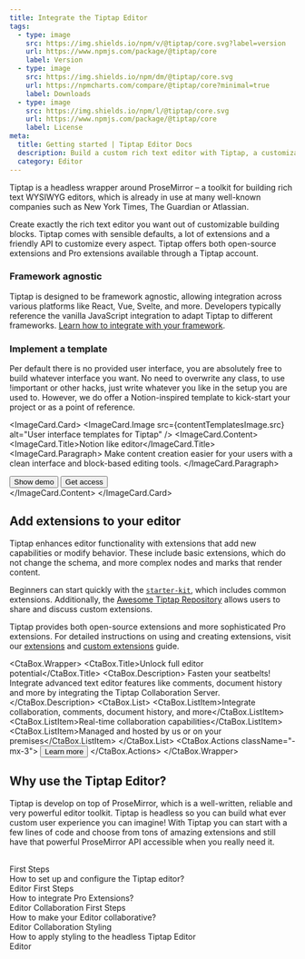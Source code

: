 ```yaml
---
title: Integrate the Tiptap Editor
tags:
  - type: image
    src: https://img.shields.io/npm/v/@tiptap/core.svg?label=version
    url: https://www.npmjs.com/package/@tiptap/core
    label: Version
  - type: image
    src: https://img.shields.io/npm/dm/@tiptap/core.svg
    url: https://npmcharts.com/compare/@tiptap/core?minimal=true
    label: Downloads
  - type: image
    src: https://img.shields.io/npm/l/@tiptap/core.svg
    url: https://www.npmjs.com/package/@tiptap/core
    label: License
meta:
  title: Getting started | Tiptap Editor Docs
  description: Build a custom rich text editor with Tiptap, a customizable and headless editor framework. Learn more about Tiptap in the docs.
  category: Editor
---
```



Tiptap is a headless wrapper around ProseMirror – a toolkit for building rich text WYSIWYG editors, which is already in use at many well-known companies such as New York Times, The Guardian or Atlassian.

Create exactly the rich text editor you want out of customizable building blocks. Tiptap comes with sensible defaults, a lot of extensions and a friendly API to customize every aspect. Tiptap offers both open-source extensions and Pro extensions available through a Tiptap account.

### Framework agnostic

Tiptap is designed to be framework agnostic, allowing integration across various platforms like React, Vue, Svelte, and more. Developers typically reference the vanilla JavaScript integration to adapt Tiptap to different frameworks. [Learn how to integrate with your framework](/editor/getting-started/install).

### Implement a template

Per default there is no provided user interface, you are absolutely free to build whatever interface you want. No need to overwrite any class, to use !important or other hacks, just write whatever you like in the setup you are used to. However, we do offer a Notion-inspired template to kick-start your project or as a point of reference.

<ImageCard.Card>
  <ImageCard.Image src={contentTemplatesImage.src} alt="User interface templates for Tiptap" />
  <ImageCard.Content>
    <ImageCard.Title>Notion like editor</ImageCard.Title>
    <ImageCard.Paragraph>
      Make content creation easier for your users with a clean interface and block-based editing
      tools.
    </ImageCard.Paragraph>
    <div className="flex items-center gap-2 mt-8">
      <Button asChild variant="secondary">
        <Link href="https://templates.tiptap.dev/">
          Show demo
          <ArrowRightIcon className="size-4" />
        </Link>
      </Button>
      <Button asChild variant="tertirary">
        <Link href="https://cloud.tiptap.dev/react-templates">
          Get access
          <ArrowRightIcon className="size-4" />
        </Link>
      </Button>
    </div>
  </ImageCard.Content>
</ImageCard.Card>

## Add extensions to your editor

Tiptap enhances editor functionality with extensions that add new capabilities or modify behavior. These include basic extensions, which do not change the schema, and more complex nodes and marks that render content.

Beginners can start quickly with the [`starter-kit`](/editor/extensions/functionality/starterkit), which includes common extensions. Additionally, the [Awesome Tiptap Repository](https://github.com/ueberdosis/awesome-tiptap) allows users to share and discuss custom extensions.

Tiptap provides both open-source extensions and more sophisticated Pro extensions. For detailed instructions on using and creating extensions, visit our [extensions](/editor/core-concepts/extensions) and [custom extensions](/editor/extensions/custom-extensions) guide.

<CtaBox.Wrapper>
  <CtaBox.Title>Unlock full editor potential</CtaBox.Title>
  <CtaBox.Description>
    Fasten your seatbelts! Integrate advanced text editor features like comments, document history
    and more by integrating the Tiptap Collaboration Server.
  </CtaBox.Description>
  <CtaBox.List>
    <CtaBox.ListItem>Integrate collaboration, comments, document history, and more</CtaBox.ListItem>
    <CtaBox.ListItem>Real-time collaboration capabilities</CtaBox.ListItem>
    <CtaBox.ListItem>Managed and hosted by us or on your premises</CtaBox.ListItem>
  </CtaBox.List>
  <CtaBox.Actions className="-mx-3">
    <Button className="text-white/80 hover:text-white/100" variant="tertiary" asChild>
      <Link href="/collaboration/getting-started/overview">
        Learn more
        <ArrowRightIcon className="w-4 h-4" />
      </Link>
    </Button>
  </CtaBox.Actions>
</CtaBox.Wrapper>

## Why use the Tiptap Editor?

Tiptap is develop on top of ProseMirror, which is a well-written, reliable and very powerful editor toolkit. Tiptap is headless so you can build what ever custom user experience you can imagine! With Tiptap you can start with a few lines of code and choose from tons of amazing extensions and still have that powerful ProseMirror API accessible when you really need it.
<br/>
<br/>
<Section title="Editor resources" moreLink={{ label: 'Browse guides', url: '/docs/guides' }}>
    <CardGrid.Wrapper>
      <CardGrid.Item asChild>
        <Link href="/editor/getting-started/configure">
          <CardGrid.Subtitle size="sm">First Steps</CardGrid.Subtitle>
          <div>
            <CardGrid.ItemTitle>How to set up and configure the Tiptap editor?</CardGrid.ItemTitle>
          </div>
          <CardGrid.ItemFooter>
            <Tag>Editor</Tag>
          </CardGrid.ItemFooter>
        </Link>
      </CardGrid.Item>
      <CardGrid.Item asChild>
        <Link href="/guides/pro-extensions">
          <CardGrid.Subtitle size="sm">First Steps</CardGrid.Subtitle>
          <div>
            <CardGrid.ItemTitle>How to integrate Pro Extensions?</CardGrid.ItemTitle>
          </div>
          <CardGrid.ItemFooter>
            <Tag>Editor</Tag>
            <Tag>Collaboration</Tag>
          </CardGrid.ItemFooter>
        </Link>
      </CardGrid.Item>
      <CardGrid.Item asChild>
        <Link href="/collaboration/getting-started/install">
          <CardGrid.Subtitle size="sm">First Steps</CardGrid.Subtitle>
          <div>
            <CardGrid.ItemTitle>How to make your Editor collaborative?</CardGrid.ItemTitle>
          </div>
          <CardGrid.ItemFooter>
            <Tag>Editor</Tag>
            <Tag>Collaboration</Tag>
          </CardGrid.ItemFooter>
        </Link>
      </CardGrid.Item>
      <CardGrid.Item asChild>
        <Link href="/editor/getting-started/style-editor">
          <CardGrid.Subtitle size="sm">Styling</CardGrid.Subtitle>
          <div>
            <CardGrid.ItemTitle>How to apply styling to the headless Tiptap Editor</CardGrid.ItemTitle>
          </div>
          <CardGrid.ItemFooter>
            <Tag>Editor</Tag>
          </CardGrid.ItemFooter>
        </Link>
      </CardGrid.Item>
    </CardGrid.Wrapper>
</Section>